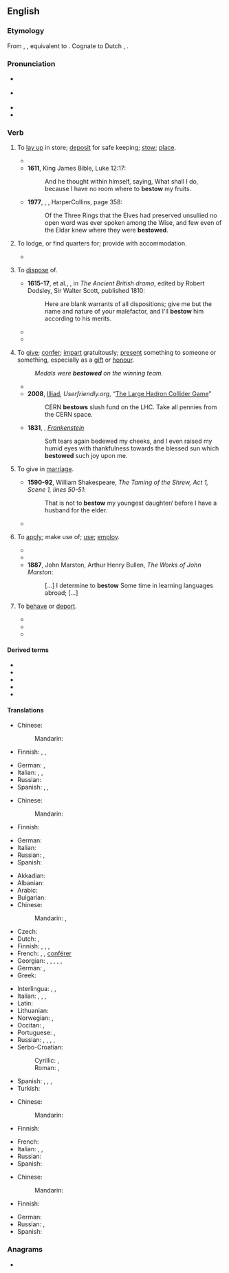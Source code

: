 ==English==

===Etymology===
From {{etyl|enm|en}} {{m|enm|bestowen}}, {{m|enm|bistowen}}, equivalent to {{prefix|be|t1=on, over, about|stow|lang=en}}. Cognate to Dutch {{m|nl|bestoiwen}}, {{m|nl|bestuwen}}.

===Pronunciation===
* {{a|GA}} {{IPA|/bɪˈstoʊ/|lang=en}}
* {{a|RP}} {{IPA|/bɪˈstəʊ/|lang=en}}
* {{rhymes|əʊ|lang=en}}
* {{hyph|lang=en|be|stow}}

===Verb===
{{en-verb}}

# {{lb|en|transitive}} To [[lay up]] in store; [[deposit]] for safe keeping; [[stow]]; [[place]].
#* {{quote-book|year=1599|title=Hamlet|author=William Shakespeare|page=|ISBN=|passage=Her father and myself, ⟨lawful espials,⟩ ⟨Will⟩ so '''bestow''' ourselves that, seeing unseen, We may of their encounter frankly judge And gather by him, as he is behaved, If 't be th' affliction of his love or no That thus he suffers for.}}
#* '''1611''', King James Bible, Luke 12:17:
#*: And he thought within himself, saying, What shall I do, because I have no room where to '''bestow''' my fruits.
#* '''1977''', {{w|J.R.R. Tolkien}}, ''{{w|Of the Rings of Power}}'', HarperCollins, page 358:
#*: Of the Three Rings that the Elves had preserved unsullied no open word was ever spoken among the Wise, and few even of the Eldar knew where they were '''bestowed'''.
# {{lb|en|transitive}} To lodge, or find quarters for; provide with accommodation.
#* {{quote-text|year=1838|author={{w|Ben Jonson}}|title=The works of Ben Jonson|passage=Well, my masters, I'll leave him with you; now I see him '''bestowed''', I'll go look for my goods, and Numps.}}
# {{lb|en|transitive}} To [[dispose]] of.
#* '''1615-17''', {{w|Thomas Middleton}} et al., ''{{w|The Widow (play)|The Widow}}'', in ''The Ancient British drama'', edited by Robert Dodsley, Sir Walter Scott, published 1810:
#*: Here are blank warrants of all dispositions; give me but the name and nature of your malefactor, and I'll '''bestow''' him according to his merits.
#* {{quote-book|year=1645-46|title=Fast sermons to Parliament|page=129|ISBN=|passage=Ye seek your selves in you praiers, Ye ask that ye may consume it upon your lusts; you would have the blessings of God to '''bestow''' them upon your pleasures, not to do his pleasure.}}
#* {{quote-book|year=1734|title=The Gentleman's Magazine, Or, Monthly Intelligencer - Volume 4|author=|page=505|ISBN=|passage=Richmond, thy purling streams and pleasing shades, Might claim the chorus of Aonian maids ; Where e'en Apollo might his hours '''bestow''', By turns employ his lyre, by turns his bow, Where all the pleasures dwell, which poets feign On fair Arcadia's fields or Tempe's plain.}}
# {{lb|en|transitive}} To [[give]]; [[confer]]; [[impart]] gratuitously; [[present]] something to someone or something, especially as a [[gift]] or [[honour]].
#: ''Medals were '''bestowed''' on the winning team.''
#* {{quote-book|year=1873|title=The Wooing O'T: A Novel|author=Mrs. Alexander|page=250|ISBN=|passage=Sometimes I am caught by a delightful fragment in a magazine, and blaze up into the fiercest interest, '''bestow''' maledictions on the delay which the intervening month creates, but am burnt out by the time it expires, and so lose the thread.}}
#* '''2008''', [[w:J. D. Frazer|Illiad]], ''Userfriendly.org'', “[http://ars.userfriendly.org/cartoons/?id=20080928 The Large Hadron Collider Game]”
#*: CERN '''bestows''' slush fund on the LHC. Take all pennies from the CERN space.
#* '''1831''', {{w|Mary Shelley}}, ''[[s:Frankenstein|Frankenstein]]''
#*: Soft tears again bedewed my cheeks, and I even raised my humid eyes with thankfulness towards the blessed sun which '''bestowed''' such joy upon me.
# {{lb|en|transitive}} To give in [[marriage]].
#* '''1590-92''', William Shakespeare, ''The Taming of the Shrew, Act 1, Scene 1, lines 50-51'':
#*: That is not to '''bestow''' my youngest daughter/ before I have a husband for the elder.
#* {{quote-journal|passage=I could have '''bestowed''' her upon a fine gentleman.|journal=The Tatler|author=Joseph Addison|issue=75|year=1709}}
# {{lb|en|transitive}} To [[apply]]; make use of; [[use]]; [[employ]].
#* {{quote-book|year=1734|title=The Gentleman's Magazine, Or, Monthly Intelligencer - Volume 4|author=|page=|ISBN=|passage=Here 'tis worth while to '''bestow''' a few more Reflections upon that extraordinary Piece of barbarous Cruelty against their Country under the Character of Rufinus.}}
#* {{quote-book|year=1850|title=Half Hours with the Best Authors|author=Charles Knight & ‎John Leighton|page=290|ISBN=|passage=All the void time that is between the hours of work, sleep, and meat, that they be suffered to '''bestow''' every man as he liketh best himself.}}
#* '''1887''', John Marston, Arthur Henry Bullen, ''The Works of John Marston'':
#*: [...] I determine to '''bestow''' Some time in learning languages abroad; [...]
# {{lb|en|transitive|obsolete}} To [[behave]] or [[deport]].
#* {{quote-book|year=1597|title=Henry IV, part 1|author=William Shakespeare|page=|ISBN=|passage=How might we see Falstaff '''bestow''' himself to-night in his true colours?}}
#* {{quote-book|year=1750|title=The Works of Mr. Francis Beaumont, and Mr. John Fletcher|author=Francis Beaumont, ‎John Fletcher, ‎& Mr. Theobald (Lewis)|page=448|ISBN=|passage=By this light, Sir, (But that I never will '''bestow''' myself But to your liking) if she now would have me, I now would marry her.}}
#* {{quote-book|year=1883|title=The Anatomy of Melancholy|author=Robert Burton|page=|ISBN=|passage=And thence it comes to pass, that in city and country so many grievances of body and mind, and this feral disease of melancholy so frequently rageth, and now domineers almost all over Europe amongst our great ones. They know not how to spend their time (disports excepted, which are all their business), what to do, or otherwise how to '''bestow''' themselves ; like our modern Frenchmen, that had rather lose a pound of blood in a single combat, than a drop of sweat in any honest labour.}}

====Derived terms====
* {{l|en|bestowable}}
* {{l|en|bestowage}}
* {{l|en|bestowal}}
* {{l|en|bestower}}
* {{l|en|bestowment}}

====Translations====
{{trans-top|to lay up in store}}
* Chinese:
*: Mandarin: {{t-needed|cmn}}
* Finnish: {{t+|fi|varastoida}}, {{t+|fi|piilottaa}}, {{t+|fi|panna}}
{{trans-mid}}
* German: {{t+|de|verstauen}}, {{t|de|einlagern}}
* Italian: {{t+|it|depositare}}, {{t+|it|immagazzinare}}, {{t+|it|collocare}}
* Russian: {{t+|ru|храни́ть|impf}}
* Spanish: {{t+|es|guardar}}, {{t+|es|estibar}}, {{t+|es|depositar}}
{{trans-bottom}}

{{trans-top|to provide with accommodation}}
* Chinese:
*: Mandarin: {{t-needed|cmn}}
* Finnish: {{t+|fi|majoittaa}}
{{trans-mid}}
* German: {{t+|de|unterbringen}}
* Italian: {{t+|it|alloggiare}}
* Russian: {{t+|ru|размеща́ть|impf}}, {{t+|ru|расквартиро́вывать|impf}}
* Spanish: {{t+|es|alojar}}
{{trans-bottom}}

{{trans-top|to dispose of}}
{{trans-mid}}
{{trans-bottom}}

{{trans-top|to present a thing as a gift or honour}}
* Akkadian: {{t|akk|𒁀|tr=[[Image:B014ellst.png|30px]] qiāšu, BA}}
* Albanian: {{t+|sq|dhuroj}}
* Arabic: {{t|ar|أَنْعَمَ}}
* Bulgarian: {{t+|bg|даря́вам}}
* Chinese:
*: Mandarin: {{t+|cmn|賜給}}, {{t+|cmn|赐给|tr=cìgěi, sìgěi}}
* Czech: {{t+|cs|udělit}}
* Dutch: {{t+|nl|toekennen}}, {{t+|nl|schenken}}
* Finnish: {{t+|fi|lahjoittaa}}, {{t+|fi|myöntää}}, {{t+|fi|suoda}}, {{t+|fi|ojentaa}}
* French: {{t+|fr|accorder}}, {{t+|fr|remettre}}, [[conférer]] {{gloss|in some formulations only}}
* Georgian: {{t|ka|მინიჭება|sc=Geor}}, {{t|ka|ძღვნა|sc=Geor}}, {{t|ka|დაჯილდოვება|sc=Geor}}, {{t|ka|ჩუქება|sc=Geor}}, {{t|ka|ბოძება|sc=Geor}}, {{t|ka|მიცემა|sc=Geor}}
* German: {{t+|de|schenken}}, {{t+|de|verleihen}}
* Greek: {{t+|el|απονέμω|sc=Grek}}
{{trans-mid}}
* Interlingua: {{t|ia|accordar}}, {{t|ia|conceder}}, {{t|ia|conferer}}
* Italian: {{t+|it|donare}}, {{gloss|gifts}} {{t+|it|elargire}}, {{gloss|honours}} {{t+|it|conferire}}, {{t|it|insignire}}
* Latin: {{t+|la|dono}}
* Lithuanian: {{t+|lt|dovanoti}}
* Norwegian: {{t+|no|forære}}, {{t+|no|skjenke}}
* Occitan: {{t+|oc|acordar}}, {{t|oc|conferir}}
* Portuguese: {{t+|pt|conceder}}, {{t+|pt|conferir}}
* Russian: {{t+|ru|преподноси́ть|impf}}, {{t+|ru|вруча́ть|impf}}, {{t+|ru|дари́ть|impf}}, {{t+|ru|жа́ловать|impf}}, {{t+|ru|дарова́ть|impf}}
* Serbo-Croatian:
*: Cyrillic: {{t|sh|поклонити}}, {{t|sh|даровати}}
*: Roman: {{t+|sh|pokloniti}}, {{t+|sh|darovati}}
* Spanish: {{t+|es|acordar}}, {{t+|es|conceder}}, {{t+|es|conferir}}, {{t+|es|obsequiar}}
* Turkish: {{t+|tr|sunmak}}
{{trans-bottom}}

{{trans-top|to give in marriage}}
* Chinese:
*: Mandarin: {{t-needed|cmn}}
* Finnish: {{t+|fi|naittaa}}
{{trans-mid}}
* French: {{t+|fr|donner en mariage}}
* Italian: {{t|it|maritare}}, {{t+|it|accasare}}, {{t|it|dare in matrimonio}}
* Russian: {{t+|ru|вы́дать|pf}}
* Spanish: {{t|es|dar en matrimonio}}
{{trans-bottom}}

{{trans-top|to make use of}}
* Chinese:
*: Mandarin: {{t-needed|cmn}}
* Finnish: {{t+|fi|käyttää}}
{{trans-mid}}
* German: {{t+|de|verwenden}}
* Russian: {{t+|ru|употребля́ть|impf}}, {{t+|ru|испо́льзовать|impf}}
* Spanish: {{t+|es|utilizar}}
{{trans-bottom}}

===Anagrams===
* {{anagrams|en|betows|bowest}}